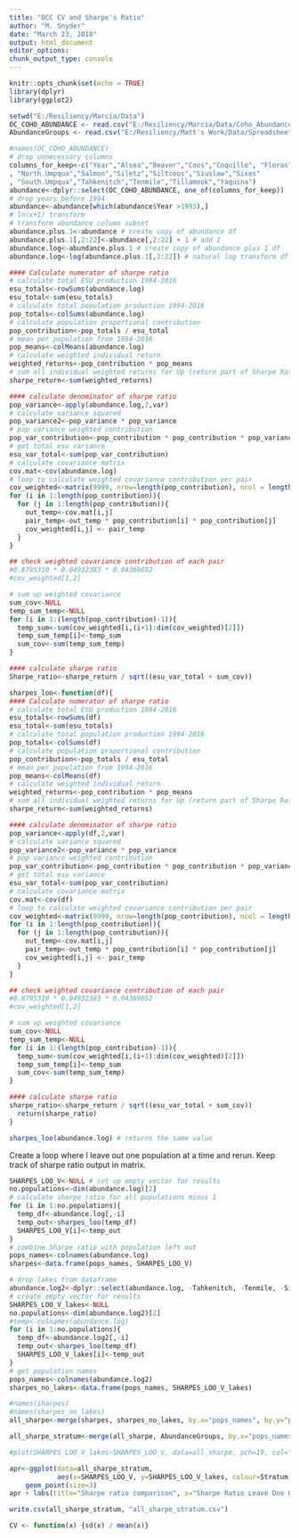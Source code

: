 ```yaml
---
title: "OCC CV and Sharpe's Ratio"
author: "M. Snyder"
date: "March 23, 2018"
output: html_document
editor_options: 
chunk_output_type: console
---
```


```r
knitr::opts_chunk$set(echo = TRUE)
library(dplyr)
library(ggplot2)
```

```r
setwd("E:/Resiliency/Marcia/Data")
OC_COHO_ABUNDANCE <- read.csv("E:/Resiliency/Marcia/Data/Coho_Abundance/OC_COHO_ABUNDANCE.csv")
AbundanceGroups <- read.csv("E:/Resiliency/Matt's Work/Data/Spreadsheets/AbundanceGroups.csv")
```


```r
#names(OC_COHO_ABUNDANCE)
# drop unnecessary columns
columns_for_keep<-c("Year","Alsea","Beaver","Coos","Coquille", "Floras","Lower.Umpqua","Middle.Umpqua","Necanicum","Nehalem","Nestucca"     
, "North.Umpqua","Salmon","Siletz","Siltcoos","Siuslaw","Sixes"        
, "South.Umpqua","Tahkenitch","Tenmile","Tillamook","Yaquina")
abundance<-dplyr::select(OC_COHO_ABUNDANCE, one_of(columns_for_keep))
# drop years before 1994
abundance<-abundance[which(abundance$Year >1993),]
# ln(x+1) transform
# transform abundance column subset
abundance.plus.1<-abundance # create copy of abundance df
abundance.plus.1[,2:22]<-abundance[,2:22] + 1 # add 1
abundance.log<-abundance.plus.1 # create copy of abundance plus 1 df
abundance.log<-log(abundance.plus.1[,2:22]) # natural log transform df
```

```r
#### Calculate numerator of sharpe ratio
# calculate total ESU production 1994-2016
esu_totals<-rowSums(abundance.log)
esu_total<-sum(esu_totals)
# calculate total population production 1994-2016
pop_totals<-colSums(abundance.log)
# calculate population proportional contribution
pop_contribution<-pop_totals / esu_total
# mean per population from 1994-2016
pop_means<-colMeans(abundance.log)
# calculate weighted individual return
weighted_returns<-pop_contribution * pop_means
# sum all individual weighted returns for Up (return part of Sharpe Ratio)
sharpe_return<-sum(weighted_returns)

#### calculate denominator of sharpe ratio
pop_variance<-apply(abundance.log,2,var)
# calculate variance squared
pop_variance2<-pop_variance * pop_variance
# pop variance weighted contribution
pop_var_contribution<-pop_contribution * pop_contribution * pop_variance2
# get total esu variance
esu_var_total<-sum(pop_var_contribution)
# calculate covariance matrix
cov.mat<-cov(abundance.log)
# loop to calculate weighted covariance contribution per pair
cov_weighted<-matrix(9999, nrow=length(pop_contribution), ncol = length(pop_contribution))
for (i in 1:length(pop_contribution)){
  for (j in 1:length(pop_contribution)){
    out_temp<-cov.mat[i,j]
    pair_temp<-out_temp * pop_contribution[i] * pop_contribution[j]
    cov_weighted[i,j] <- pair_temp
  }
}

## check weighted covariance contribution of each pair
#0.8795310 * 0.04932383 * 0.04369052
#cov_weighted[1,2]

# sum up weighted covariance
sum_cov<-NULL
temp_sum_temp<-NULL
for (i in 1:(length(pop_contribution)-1)){
  temp_sum<-sum(cov_weighted[i,(i+1):dim(cov_weighted)[2]])
  temp_sum_temp[i]<-temp_sum 
  sum_cov<-sum(temp_sum_temp)
}

#### calculate sharpe ratio
Sharpe_ratio<-sharpe_return / sqrt((esu_var_total + sum_cov))
```

```r
sharpes_loo<-function(df){
#### Calculate numerator of sharpe ratio
# calculate total ESU production 1994-2016
esu_totals<-rowSums(df)
esu_total<-sum(esu_totals)
# calculate total population production 1994-2016
pop_totals<-colSums(df)
# calculate population proportional contribution
pop_contribution<-pop_totals / esu_total
# mean per population from 1994-2016
pop_means<-colMeans(df)
# calculate weighted individual return
weighted_returns<-pop_contribution * pop_means
# sum all individual weighted returns for Up (return part of Sharpe Ratio)
sharpe_return<-sum(weighted_returns)

#### calculate denominator of sharpe ratio
pop_variance<-apply(df,2,var)
# calculate variance squared
pop_variance2<-pop_variance * pop_variance
# pop variance weighted contribution
pop_var_contribution<-pop_contribution * pop_contribution * pop_variance2
# get total esu variance
esu_var_total<-sum(pop_var_contribution)
# calculate covariance matrix
cov.mat<-cov(df)
# loop to calculate weighted covariance contribution per pair
cov_weighted<-matrix(9999, nrow=length(pop_contribution), ncol = length(pop_contribution))
for (i in 1:length(pop_contribution)){
  for (j in 1:length(pop_contribution)){
    out_temp<-cov.mat[i,j]
    pair_temp<-out_temp * pop_contribution[i] * pop_contribution[j]
    cov_weighted[i,j] <- pair_temp
  }
}

## check weighted covariance contribution of each pair
#0.8795310 * 0.04932383 * 0.04369052
#cov_weighted[1,2]

# sum up weighted covariance
sum_cov<-NULL
temp_sum_temp<-NULL
for (i in 1:(length(pop_contribution)-1)){
  temp_sum<-sum(cov_weighted[i,(i+1):dim(cov_weighted)[2]])
  temp_sum_temp[i]<-temp_sum 
  sum_cov<-sum(temp_sum_temp)
}

#### calculate sharpe ratio
sharpe_ratio<-sharpe_return / sqrt((esu_var_total + sum_cov))
  return(sharpe_ratio)
}

```

```r

sharpes_loo(abundance.log) # returns the same value
```

Create a loop where I leave out one population at a time and rerun. Keep track of sharpe ratio output in matrix. 

```r
SHARPES_LOO_V<-NULL # set up empty vector for results
no.populations<-dim(abundance.log)[2]
# calculate sharpe ratio for all populations minus 1
for (i in 1:no.populations){
  temp_df<-abundance.log[,-i]
  temp_out<-sharpes_loo(temp_df)
  SHARPES_LOO_V[i]<-temp_out
}
# combine Sharpe ratio with population left out
pops_names<-colnames(abundance.log) 
sharpes<-data.frame(pops_names, SHARPES_LOO_V)
```


```r
# drop lakes from dataframe
abundance.log2<-dplyr::select(abundance.log, -Tahkenitch, -Tenmile, -Siltcoos)
# create empty vector for results
SHARPES_LOO_V_lakes<-NULL
no.populations<-dim(abundance.log2)[2] 
#temp<-colnames(abundance.log)
for (i in 1:no.populations){
  temp_df<-abundance.log2[,-i]
  temp_out<-sharpes_loo(temp_df)
  SHARPES_LOO_V_lakes[i]<-temp_out
}
# get population names
pops_names<-colnames(abundance.log2)
sharpes_no_lakes<-data.frame(pops_names, SHARPES_LOO_V_lakes)

```


```r
#names(sharpes)
#names(sharpes_no_lakes)
all_sharpe<-merge(sharpes, sharpes_no_lakes, by.x="pops_names", by.y="pops_names", all.x = TRUE)
```

```r
all_sharpe_stratum<-merge(all_sharpe, AbundanceGroups, by.x="pops_names", by.y="Population")

```

```r
#plot(SHARPES_LOO_V_lakes~SHARPES_LOO_V, data=all_sharpe, pch=19, col="purple", cex=2, xlab="Sharpe Ratio Leave One Out", ylab="Sharpe Ratio w/o Lakes")

apr<-ggplot(data=all_sharpe_stratum,
            aes(x=SHARPES_LOO_V, y=SHARPES_LOO_V_lakes, colour=Stratum)) +
    geom_point(size=3)
apr + labs(title="Sharpe ratio comparison", x="Sharpe Ratio Leave One Out", y="Sharpe Ratio w/o Lakes")

```

```r
write.csv(all_sharpe_stratum, "all_sharpe_stratum.csv")
```


```r
CV <- function(x) {sd(x) / mean(x)}

```


